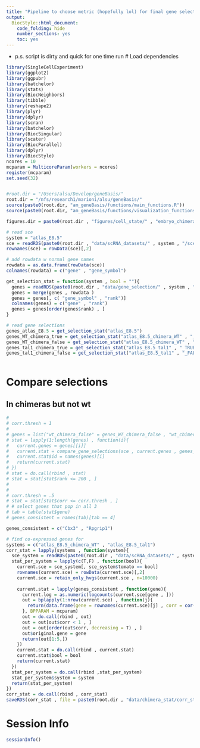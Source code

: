 ```yaml
---
title: "Pipeline to choose metric (hopefully lol) for final gene selection."
output:
  BiocStyle::html_document:
    code_folding: hide
    number_sections: yes
    toc: yes  
---
```


* p.s. script is dirty and quick for one time run
# Load dependencies

```r


library(SingleCellExperiment)
library(ggplot2)
library(ggpubr)
library(batchelor)
library(stats)
library(BiocNeighbors)
library(tibble)
library(reshape2)
library(plyr)
library(dplyr)
library(scran)
library(batchelor)
library(BiocSingular)
library(scater)
library(BiocParallel)
library(dplyr)
library(BiocStyle)
ncores = 10
mcparam = MulticoreParam(workers = ncores)
register(mcparam)
set.seed(32)


#root.dir = "/Users/alsu/Develop/geneBasis/"
root.dir = "/nfs/research1/marioni/alsu/geneBasis/"
source(paste0(root.dir, "am_geneBasis/functions/main_functions.R"))
source(paste0(root.dir, "am_geneBasis/functions/visualization_functions.R"))

figures.dir = paste0(root.dir , "figures/cell_state/" , "embryo_chimera", "/")

# read sce 
system = "atlas_E8.5"
sce = readRDS(paste0(root.dir , "data/scRNA_datasets/" , system , "/sce_" , system , ".Rds"))
rownames(sce) = rowData(sce)[,2]

# add rowdata w normal gene names
rowdata = as.data.frame(rowData(sce))
colnames(rowdata) = c("gene" , "gene_symbol")

get_selection_stat = function(system , bool = ""){
  genes = readRDS(paste0(root.dir , "data/gene_selection/" , system , "/gene_selection" , bool , ".Rds"))
  genes = merge(genes , rowdata )
  genes = genes[, c( "gene_symbol" , "rank")]
  colnames(genes) = c("gene" , "rank")
  genes = genes[order(genes$rank) , ]
}

# read gene selections
genes_atlas_E8.5 = get_selection_stat("atlas_E8.5")
genes_WT_chimera_true = get_selection_stat("atlas_E8.5_chimera_WT" , "_TRUE")
genes_WT_chimera_false = get_selection_stat("atlas_E8.5_chimera_WT" , "_FALSE")
genes_tal1_chimera_true = get_selection_stat("atlas_E8.5_tal1" , "_TRUE")
genes_tal1_chimera_false = get_selection_stat("atlas_E8.5_tal1" , "_FALSE")



```


# Compare selections

## In chimeras but not wt

```r

# 
# corr.thresh = 1
# 
# genes = list("wt_chimera_false" = genes_WT_chimera_false , "wt_chimera_true" = genes_WT_chimera_true , "tal1_false" = genes_tal1_chimera_false , "tal1_true" = genes_tal1_chimera_true)
# stat = lapply(1:length(genes) , function(i){
#   current.genes = genes[[i]]
#   current.stat = compare_gene_selections(sce , current.genes , genes_atlas_E8.5 , corr.thresh = corr.thresh, rank.thresh = 250)
#   current.stat$id = names(genes)[i]
#   return(current.stat)
# })
# stat = do.call(rbind , stat)
# stat = stat[stat$rank <= 200 , ]
# 
# 
# corr.thresh = .5
# stat = stat[stat$corr <= corr.thresh , ]
# # select genes that pop in all 3
# tab = table(stat$gene)
# genes_consistent = names(tab)[tab == 4]

genes_consistent = c("Cbx3" , "Rpgrip1")

# find co-expressed genes for 
systems = c("atlas_E8.5_chimera_WT" , "atlas_E8.5_tal1")
corr_stat = lapply(systems , function(system){
  sce_system = readRDS(paste0(root.dir , "data/scRNA_datasets/" , system , "/sce_" , system  , ".Rds"))
  stat_per_system = lapply(c(T,F) , function(bool){
    current.sce = sce_system[, sce_system$tomato == bool]
    rownames(current.sce) = rowData(current.sce)[,2]
    current.sce = retain_only_hvgs(current.sce , n=10000)
    
    current.stat = lapply(genes_consistent , function(gene){
      current.log = as.numeric(logcounts(current.sce[gene , ]))
      out = bplapply(1:nrow(current.sce) , function(j){
        return(data.frame(gene = rownames(current.sce)[j] , corr = cor(as.numeric(logcounts(current.sce[j , ])) , current.log)))
      }, BPPARAM = mcparam)
      out = do.call(rbind , out)
      out = out[out$corr < 1 , ]
      out = out[order(out$corr, decreasing = T) , ]
      out$original.gene = gene
      return(out[1:5,])
    })
    current.stat = do.call(rbind , current.stat)
    current.stat$bool = bool
    return(current.stat)
  })
  stat_per_system = do.call(rbind ,stat_per_system)
  stat_per_system$system = system
  return(stat_per_system)
})
corr_stat = do.call(rbind , corr_stat)
saveRDS(corr_stat , file = paste0(root.dir , "data/chimera_stat/corr_stat_hits.Rds"))


```






# Session Info

```r
sessionInfo()
```
